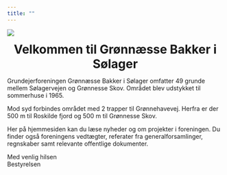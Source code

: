 ```yaml
---
title: ""
---
```


::: column-body
![](dok_omraadet/Compr_IMG_9024.jpeg)
:::


::: {.column-page style="text-align: center;"}
[**Velkommen til Grønnæsse Bakker i Sølager**]{style="font-size: 2em;"}
:::

Grundejerforeningen Grønnæsse Bakker i Sølager omfatter 49 grunde mellem Sølagervejen og Grønnesse Skov. Området blev udstykket til sommerhuse i 1965.

Mod syd forbindes området med 2 trapper til Grønnehavevej. Herfra er der 500 m til Roskilde fjord og 500 m til Grønnesse Skov.

Her på hjemmesiden kan du læse nyheder og om projekter i foreningen. Du finder også foreningens vedtægter, referater fra generalforsamlinger, regnskaber samt relevante offentlige dokumenter.

Med venlig hilsen\
Bestyrelsen

